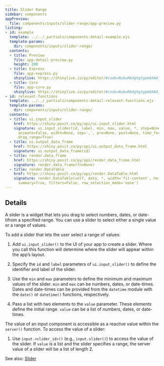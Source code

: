 ```yaml
---
title: Slider Range
sidebar: components
appPreview:
  file: components/inputs/slider-range/app-preview.py
listing:
- id: example
  template: ../../_partials/components-detail-example.ejs
  template-params:
    dir: components/inputs/slider-range/
  contents:
  - title: Preview
    file: app-detail-preview.py
    height: 200
  - title: Express
    file: app-express.py
    shinylive: https://shinylive.io/py/editor/#code=NobwRAdghgtgpmAXAAjFADugdOgnmAGlQGMB7CAFzkqVQGJkAxASQA0BZAURQCU4B3AE4BLKsigBncRGScAHukFwJUjOgA6EAGaDSMZBIAWwiLmTCY6UoIrIArsKJKIAEziCiAQUybNagPoOyAC89sI4UADmcP5aADYOLgAUmshpYVgm6HYU-hJxwm6CKWD5he7qhMiVAMoFRZVEMCbBAAxNUHLBAIyt7cgAblAJcMHAAMwArEQAbJMAugCURHQAPKup6Q5YpDnZuVRyuQPuAEZQFBYlQyOVy5qLvq5wWgbuJ8VZOUS7FPtEEmUEmE5EWiE2aQAAs4ilhDhQIcg3K8bnY4EkwYj0sglBQ7IIZFpKiAvhQsGUihiAL6VJ5qELIbzoJIBBwA97uR4QKpgCi4dAIFC8uBHMBU+ZAA
  - title: Core
    file: app-core.py
    shinylive: https://shinylive.io/py/editor/#code=NobwRAdghgtgpmAXAAjFADugdOgnmAGlQGMB7CAFzkqVQDMAnUmZAZwAsBLCXZTmdKQYVkAV05EG1ACZwGRAIKYAOhFUZ0AfXHIAvGM44oAczia6AG3HSAFKuQODWbulEVNrC51kM7YT95yyoTIwQDKXj7BRDDcugAMMVAAHroAjPGJyABuUFZwusAAzACsRABsJQC6AJREAMQAPI32juJYpG6u7lTJ7tlyAEZQFPx+ufnBdao1qqqydGxyA74ubkSdFN1ErHCsrJzkNYitDgACUhA+WL0Up8gLOXmicDbH947IUhSiDBDIdGCIDWFCwAR8bwAvsE5tBMHpkEp0DYNNoJEsGCtZhAQmAKLh0AgUHi4H0wJCqkA
- id: relevant-functions
  template: ../../_partials/components-detail-relevant-functions.ejs
  template-params:
    dir: components/inputs/slider-range/
  contents:
  - title: ui.input_slider
    href: https://shiny.posit.co/py/api/ui.input_slider.html
    signature: ui.input_slider(id, label, min, max, value, *, step=None, ticks=False,
      animate=False, width=None, sep=',', pre=None, post=None, time_format=None, timezone=None,
      drag_range=True)
  - title: ui.output_data_frame
    href: https://shiny.posit.co/py/api/ui.output_data_frame.html
    signature: ui.output_data_frame(id)
  - title: render.data_frame
    href: https://shiny.posit.co/py/api/render.data_frame.html
    signature: render.data_frame(fn=None)
  - title: render.DataTable
    href: https://shiny.posit.co/py/api/render.DataTable.html
    signature: render.DataTable(self, data, *, width='fit-content', height='500px',
      summary=True, filters=False, row_selection_mode='none')
---
```


:::{#example}
:::

:::{#relevant-functions}
:::

## Details

A slider is a widget that lets you drag to select numbers, dates, or date-tifrom a specified range. You can use a slider to select either a single value or a range of values.

To add a slider that lets the user select a range of values:

  1. Add `ui.input_slider()` to the UI of your app to create a slider. Where you call this function will determine where the slider will appear within the app's layout.

  2. Specify the `id` and `label` parameters of `ui.input_slider()` to define the identifier and label of the slider.

  3. Use the `min` and `max` parameters to define the minimum and maximum values of the slider. `min` and `max` can be numbers, dates, or date-times. Dates and date-times can be provided from the `datetime` module with the `date()` or `datetime()` functions, respectively.

  4. Pass a list with two elements to the `value` parameter. These elements define the initial range. `value` can be a list of numbers, dates, or date-times.

The value of an input component is accessible as a reactive value within the `server()` function. To access the value of a slider:

  1. Use `input.<slider_id>()` (e.g., `input.slider()`) to access the value of the slider. If `value` is a list and the slider specifies a range, the server value of a slider will be a list of length 2.

See also: [Slider](../slider/index.qmd)

